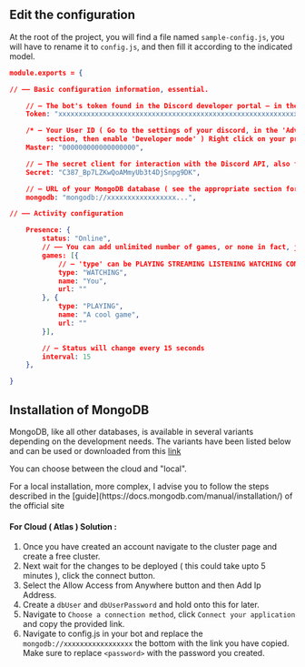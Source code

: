 
## Edit the configuration
At the root of the project, you will find a file named `sample-config.js`,
you will have to rename it to `config.js`, and then fill it according to the indicated model.

```json
module.exports = {

// —— Basic configuration information, essential.

    // — The bot's token found in the Discord developer portal — in the 'bot' section, under the name.
    Token: "xxxxxxxxxxxxxxxxxxxxxxxxxxxxxxxxxxxxxxxxxxxxxxxxxxxxxxxxxxx",

    /* — Your User ID ( Go to the settings of your discord, in the 'Advanced'
         section, then enable 'Developer mode' ) Right click on your profile and 'Copy ID'. */
	Master: "000000000000000000",

    // — The secret client for interaction with the Discord API, also found on Discord developers portal, in the 'OAuth2' section, in 'Client information'.
    Secret: "C387_Bp7LZKwQoAMmyUb3t4DjSnpg9DK",

    // — URL of your MongoDB database ( see the appropriate section for more details )
    mongodb: "mongodb://xxxxxxxxxxxxxxxxx...",

// —— Activity configuration

    Presence: {
		status: "Online",
        // —— You can add unlimited number of games, or none in fact, just leave it like this: games: []
		games: [{
            // — 'type' can be PLAYING STREAMING LISTENING WATCHING COMPETING, you need to provide Twitch URL for STREAMING
		    type: "WATCHING",
		    name: "You",
		    url: ""
		}, {
            type: "PLAYING",
		    name: "A cool game",
		    url: ""
        }],

        // — Status will change every 15 seconds
		interval: 15
	},

}
```

## Installation of MongoDB
MongoDB, like all other databases, is available in several variants depending
on the development needs. The variants have been listed below and can be
used or downloaded from this [link](https://www.mongodb.com/try)

You can choose between the cloud and "local".

<Callout emoji="💾" >
    For a local installation, more complex, I advise you to follow the steps described in the [guide](https://docs.mongodb.com/manual/installation/) of the official site
</Callout>

#### For Cloud ( Atlas ) Solution :

1. Once you have created an account navigate to the cluster page and create a free cluster.
2. Next wait for the changes to be deployed ( this could take upto 5 minutes ), click the connect button.
3. Select the Allow Access from Anywhere button and then Add Ip Address.
4. Create a `dbUser` and `dbUserPassword` and hold onto this for later.
5. Navigate to `Choose a connection method`, click `Connect your application` and copy the provided link.
6. Navigate to config.js in your bot and replace the `mongodb://xxxxxxxxxxxxxxxxx` the bottom with the link you have copied. Make sure to replace `<password>` with the password you created.